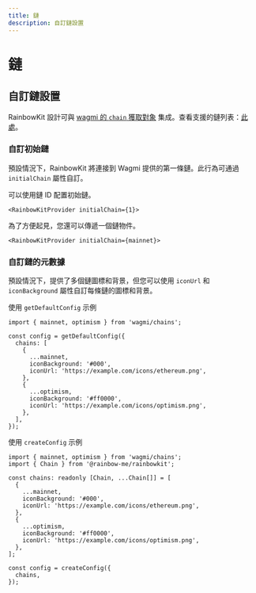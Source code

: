 ```yaml
---
title: 鏈
description: 自訂鏈設置
---
```


# 鏈

## 自訂鏈設置

RainbowKit 設計可與 [wagmi 的 `chain` 獲取對象](https://wagmi.sh/react/chains) 集成。查看支援的鏈列表：[此處](https://wagmi.sh/react/chains#supported-chains)。

### 自訂初始鏈

預設情況下，RainbowKit 將連接到 Wagmi 提供的第一條鏈。此行為可通過 `initialChain` 屬性自訂。

可以使用鏈 ID 配置初始鏈。

```tsx
<RainbowKitProvider initialChain={1}>
```

為了方便起見，您還可以傳遞一個鏈物件。

```tsx
<RainbowKitProvider initialChain={mainnet}>
```

### 自訂鏈的元數據

預設情況下，提供了多個鏈圖標和背景，但您可以使用 `iconUrl` 和 `iconBackground` 屬性自訂每條鏈的圖標和背景。

使用 `getDefaultConfig` 示例

```tsx
import { mainnet, optimism } from 'wagmi/chains';

const config = getDefaultConfig({
  chains: [
    {
      ...mainnet,
      iconBackground: '#000',
      iconUrl: 'https://example.com/icons/ethereum.png',
    },
    {
      ...optimism,
      iconBackground: '#ff0000',
      iconUrl: 'https://example.com/icons/optimism.png',
    },
  ],
});
```

使用 `createConfig` 示例

```tsx
import { mainnet, optimism } from 'wagmi/chains';
import { Chain } from '@rainbow-me/rainbowkit';

const chains: readonly [Chain, ...Chain[]] = [
  {
    ...mainnet,
    iconBackground: '#000',
    iconUrl: 'https://example.com/icons/ethereum.png',
  },
  {
    ...optimism,
    iconBackground: '#ff0000',
    iconUrl: 'https://example.com/icons/optimism.png',
  },
];

const config = createConfig({
  chains,
});
```
